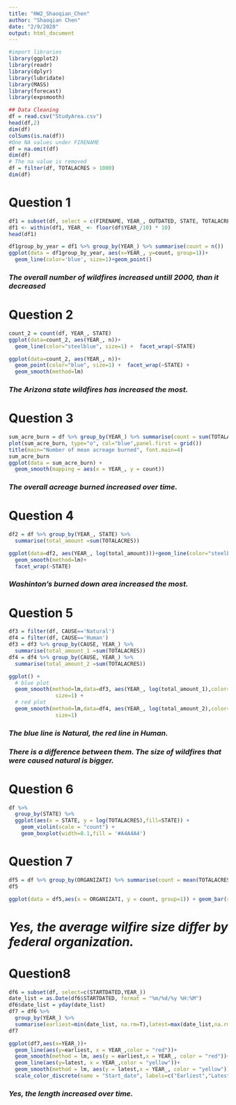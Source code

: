 ```yaml
---
title: "HW2_Shaoqian_Chen"
author: "Shaoqian Chen"
date: "2/9/2020"
output: html_document
---
```


```r
#import libraries
library(ggplot2)
library(readr)
library(dplyr)
library(lubridate)
library(MASS)
library(forecast)
library(expsmooth)
```


```r
## Data Cleaning
df = read.csv("StudyArea.csv")
head(df,2)
dim(df)
colSums(is.na(df))
#One NA values under FIRENAME
df = na.omit(df)
dim(df)
# The na value is removed
df = filter(df, TOTALACRES > 1000)
dim(df)
```

# Question 1

```r
df1 = subset(df, select = c(FIRENAME, YEAR_, OUTDATED, STATE, TOTALACRES))
df1 <- within(df1, YEAR_ <- floor(df$YEAR_/10) * 10)
head(df1)

df1group_by_year = df1 %>% group_by(YEAR_) %>% summarise(count = n())
ggplot(data = df1group_by_year, aes(x=YEAR_, y=count, group=1))+
  geom_line(color='blue', size=1)+geom_point()
```

### *The overall number of wildfires increased untill 2000, than it decreased*


# Question 2
```r
count_2 = count(df, YEAR_, STATE)
ggplot(data=count_2, aes(YEAR_, n))+
  geom_line(color="steelblue", size=1) +  facet_wrap(~STATE)
```

```r
ggplot(data=count_2, aes(YEAR_, n))+
  geom_point(color="blue", size=1) +  facet_wrap(~STATE) + 
  geom_smooth(method=lm)
```

### *The Arizona state wildfires has increased the most.*

# Question 3
```R
sum_acre_burn = df %>% group_by(YEAR_) %>% summarise(count = sum(TOTALACRES))
plot(sum_acre_burn, type="o", col="blue",panel.first = grid())
title(main="Number of mean acreage burned", font.main=4)
sum_acre_burn
ggplot(data = sum_acre_burn) +
  geom_smooth(mapping = aes(x = YEAR_, y = count))
```

### *The overall acreage burned increased over time.*

# Question 4
```r
df2 = df %>% group_by(YEAR_, STATE) %>% 
  summarise(total_amount =sum(TOTALACRES))
```

```r
ggplot(data=df2, aes(YEAR_, log(total_amount)))+geom_line(color="steelblue", size=1)+
  geom_smooth(method=lm)+
  facet_wrap(~STATE)
```

### *Washinton's burned down area increased the most.*


# Question 5
```R
df3 = filter(df, CAUSE=='Natural')
df4 = filter(df, CAUSE=='Human')
df3 = df3 %>% group_by(CAUSE, YEAR_) %>% 
  summarise(total_amount_1 =sum(TOTALACRES))
df4 = df4 %>% group_by(CAUSE, YEAR_) %>% 
  summarise(total_amount_2 =sum(TOTALACRES))

ggplot() +
  # blue plot
  geom_smooth(method=lm,data=df3, aes(YEAR_, log(total_amount_1),color="natural"),
               size=1) +
  # red plot
  geom_smooth(method=lm,data=df4, aes(YEAR_, log(total_amount_2),color="human"), 
               size=1)
```

### *The blue line is Natural, the red line in Human.*
### *There is a difference between them. The size of wildfires that were caused natural is bigger.*



# Question 6
```R
df %>% 
  group_by(STATE) %>% 
  ggplot(aes(x = STATE, y = log(TOTALACRES),fill=STATE)) + 
    geom_violin(scale = "count") + 
    geom_boxplot(width=0.1,fill = '#A4A4A4')
```


# Question 7
```R
df5 = df %>% group_by(ORGANIZATI) %>% summarise(count = mean(TOTALACRES)) 
df5
```

```r
ggplot(data = df5,aes(x = ORGANIZATI, y = count, group=1)) + geom_bar(stat="identity")
```

# *Yes, the average wilfire size differ by federal organization.*


# Question8
```R
df6 = subset(df, select=c(STARTDATED,YEAR_))
date_list = as.Date(df6$STARTDATED, format = "%m/%d/%y %H:%M")
df6$date_list = yday(date_list)
df7 = df6 %>% 
  group_by(YEAR_) %>% 
  summarise(earliest=min(date_list, na.rm=T),latest=max(date_list,na.rm=T))
df7
```


```r
ggplot(df7,aes(x=YEAR_))+
  geom_line(aes(y=earliest, x = YEAR_,color = "red"))+
  geom_smooth(method = lm, aes(y = earliest,x = YEAR_, color = "red"))+
  geom_line(aes(y=latest, x = YEAR_,color = "yellow"))+
  geom_smooth(method = lm, aes(y = latest,x = YEAR_, color = "yellow"))+
  scale_color_discrete(name = "Start_date", labels=c("Earliest","Latest"))
```

### *Yes, the length increased over time.*

